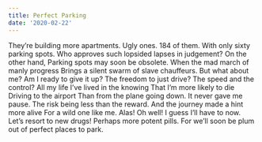 ```yaml
---
title: Perfect Parking
date: '2020-02-22'
---
```


<Box>
  They’re building more apartments. Ugly ones. 184 of them. With only sixty
  parking spots. Who approves such lopsided lapses in judgement? On the other
  hand, Parking spots may soon be obsolete. When the mad march of manly progress
  Brings a silent swarm of slave chauffeurs. But what about me? Am I ready to
  give it up? The freedom to just drive? The speed and the control? All my life
  I’ve lived in the knowing That I’m more likely to die Driving to the airport
  Than from the plane going down. It never gave me pause. The risk being less
  than the reward. And the journey made a hint more alive For a wild one like
  me. Alas! Oh well! I guess I’ll have to now. Let’s resort to new drugs!
  Perhaps more potent pills. For we’ll soon be plum out of perfect places to
  park.
</Box>
